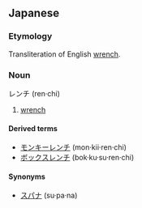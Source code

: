 ==Japanese==
===Etymology===
Transliteration of English [[wrench]].

===Noun===
レンチ (ren&middot;chi)

# [[wrench]]

====Derived terms====
*[[モンキーレンチ]] (mon&middot;kii&middot;ren&middot;chi)
*[[ボックスレンチ]] (bok&middot;ku&middot;su&middot;ren&middot;chi)

====Synonyms====
*[[スパナ]] (su&middot;pa&middot;na)